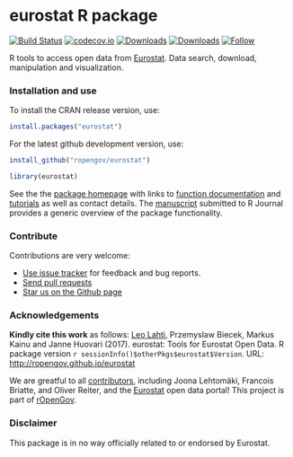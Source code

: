 eurostat R package
======

<!--[![Stories in Ready](http://badge.waffle.io/ropengov/eurostat.png?label=TODO)](http://waffle.io/ropengov/eurostat)-->
<!--[![CRAN version](http://www.r-pkg.org/badges/version/eurostat)](https://cran.r-project.org/package=eurostat)-->
[![Build Status](https://travis-ci.org/rOpenGov/eurostat.svg?branch=master)](https://travis-ci.org/rOpenGov/eurostat)
[![codecov.io](https://codecov.io/github/rOpenGov/eurostat/coverage.svg?branch=master)](https://codecov.io/github/rOpenGov/eurostat?branch=master)
[![Downloads](http://cranlogs.r-pkg.org/badges/grand-total/eurostat)](https://cran.r-project.org/package=eurostat)
[![Downloads](http://cranlogs.r-pkg.org/badges/eurostat)](https://cran.r-project.org/package=eurostat)
[![Follow](https://img.shields.io/twitter/follow/ropengov.svg?style=social)](https://twitter.com/intent/follow?screen_name=ropengov)
<!--[![License](https://img.shields.io/pypi/l/Django.svg)](https://opensource.org/licenses/BSD-2-Clause)-->



R tools to access open data from [Eurostat](http://ec.europa.eu/eurostat). Data search, download, manipulation and visualization. 


### Installation and use

To install the CRAN release version, use:

```r
install.packages("eurostat")
```


For the latest github development version, use:

```r
install_github("ropengov/eurostat")
```
```r
library(eurostat)
```


See the the [package homepage](http://ropengov.github.io/eurostat) with links to [function documentation](http://ropengov.github.io/eurostat/reference/index.html) and [tutorials](http://ropengov.github.io/eurostat/articles/index.html) as well as contact details. The [manuscript](https://github.com/rOpenGov/eurostat/blob/master/vignettes/2015-RJournal/RJwrapper.pdf) submitted to R Journal provides a generic overview of the package functionality.

<!--
 * [Eurostat R Cheat Sheet](https://github.com/rOpenGov/eurostat/blob/master/vignettes/cheatsheet/eurostat_cheatsheet.pdf)
 * [Package vignette](https://github.com/rOpenGov/eurostat/blob/master/vignettes/eurostat_tutorial.md) for installation and standard use
 * Blog posts ([package release](https://rpubs.com/muuankarski/27120) / [case studies](http://ropengov.github.io/r/2015/05/01/eurostat-package-examples/))  
 * Journal manuscript ([markdown](https://github.com/rOpenGov/eurostat/blob/master/vignettes/2015-RJournal/lahti-huovari-kainu-biecek.md) / [pdf](https://github.com/rOpenGov/eurostat/blob/master/vignettes/2015-RJournal/RJwrapper.pdf)) with reproducible examples
-->

### Contribute

Contributions are very welcome:

  * [Use issue tracker](https://github.com/ropengov/eurostat/issues) for feedback and bug reports.
  * [Send pull requests](https://github.com/ropengov/eurostat/)
  * [Star us on the Github page](https://github.com/ropengov/eurostat)


### Acknowledgements

**Kindly cite this work** as follows: [Leo Lahti](https://github.com/antagomir), Przemyslaw Biecek, Markus Kainu and Janne Huovari (2017). eurostat: Tools for Eurostat Open Data. R package version `r sessionInfo()$otherPkgs$eurostat$Version`. URL: [http://ropengov.github.io/eurostat](http://ropengov.github.io/eurostat)

We are greatful to all [contributors](https://github.com/rOpenGov/eurostat/graphs/contributors), including Joona Lehtomäki, Francois Briatte, and Oliver Reiter, and the [Eurostat](http://ec.europa.eu/eurostat/) open data portal! This project is part of [rOpenGov](http://ropengov.github.io).





### Disclaimer

This package is in no way officially related to or endorsed by Eurostat.



